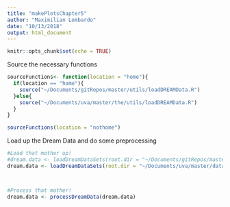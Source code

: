 ```yaml
---
title: "makePlotsChapter5"
author: "Maximilian Lombardo"
date: "10/13/2018"
output: html_document
---
```


```r
knitr::opts_chunk$set(echo = TRUE)
```

Source the necessary functions
```r
sourceFunctions<- function(location = "home"){
  if(location == "home"){
    source("~/Documents/gitRepos/master/utils/loadDREAMData.R")
  }else{
    source("~/Documents/uva/master/the/utils/loadDREAMData.R")
  }
}

sourceFunctions(location = "nothome")

```

Load up the Dream Data and do some preprocessing
```r

#Load that mother up!
#dream.data <- loadDreamDataSets(root.dir = "~/Documents/gitRepos/master/data/DREAM7/TrainSelect/")#laptop
dream.data <- loadDreamDataSets(root.dir = "~/Documents/uva/master/data/DREAM7/TrainSelect/")#desktop location



#Process that mother!
dream.data <- processDreamData(dream.data)


```

```r

```

